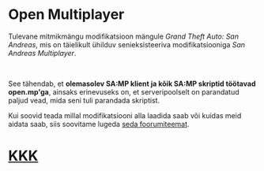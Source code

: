 <h1>Open Multiplayer</h1>

Tulevane mitmikmängu modifikatsioon mängule <em>Grand Theft Auto: San Andreas</em>, mis on
täielikult ühilduv senieksisteeriva modifikatsiooniga <em>San Andreas Multiplayer</em>.

<br />

See tähendab, et <strong>olemasolev SA:MP klient ja kõik SA:MP skriptid töötavad
open.mp'ga</strong>, ainsaks erinevuseks on, et serveripoolselt on parandatud paljud vead, mida seni
tuli parandada skriptist.

Kui soovid teada millal modifikatsiooni alla laadida saab või kuidas meid aidata saab, siis
soovitame lugeda <a href="https://www.burgershot.gg/showthread.php?tid=99">seda foorumiteemat</a>.

<h1>
  <a href="/faq">KKK</a>
</h1>
